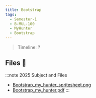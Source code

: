 ```yaml
---
title: Bootstrap
tags:
  - Semester-1
  - B-MUL-100
  - MyHunter
  - Bootstrap
---
```

> Timeline: ?


## Files 📂

:::note 2025 Subject and Files
- [Bootstrap_my_hunter_spritesheet.png](https://github.com/Studio-17/Epitech-Subjects/raw/main/Semester-1/B-MUL-100/MyHunter/Bootstrap/Bootstrap_my_hunter_spritesheet.png)
- [Bootstrap_my_hunter.pdf](https://github.com/Studio-17/Epitech-Subjects/raw/main/Semester-1/B-MUL-100/MyHunter/Bootstrap/Bootstrap_my_hunter.pdf)
:::

